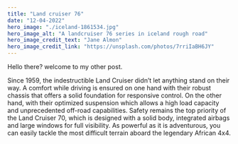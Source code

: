 ```yaml
---
title: "Land cruiser 76"
date: "12-04-2022"
hero_image: "./iceland-1861534.jpg"
hero_image_alt: "A landcruiser 76 series in iceland rough road"
hero_image_credit_text: "Jane Almon"
hero_image_credit_link: "https://unsplash.com/photos/7rriIaBH6JY"
---
```


Hello there? welcome to my other post.

Since 1959, the indestructible Land Cruiser didn’t let anything stand on their way.
 A comfort while driving is ensured on one hand with their robust chassis that offers
  a solid foundation for responsive control. On the other hand, with their optimized
   suspension which allows a high load capacity and unprecedented off-road capabilities.
    Safety remains the top priority of the Land Cruiser 70, which is designed with a solid body,
     integrated airbags and large windows for full visibility. As powerful as it is adventurous,
      you can easily tackle the most difficult terrain aboard the legendary African 4x4.